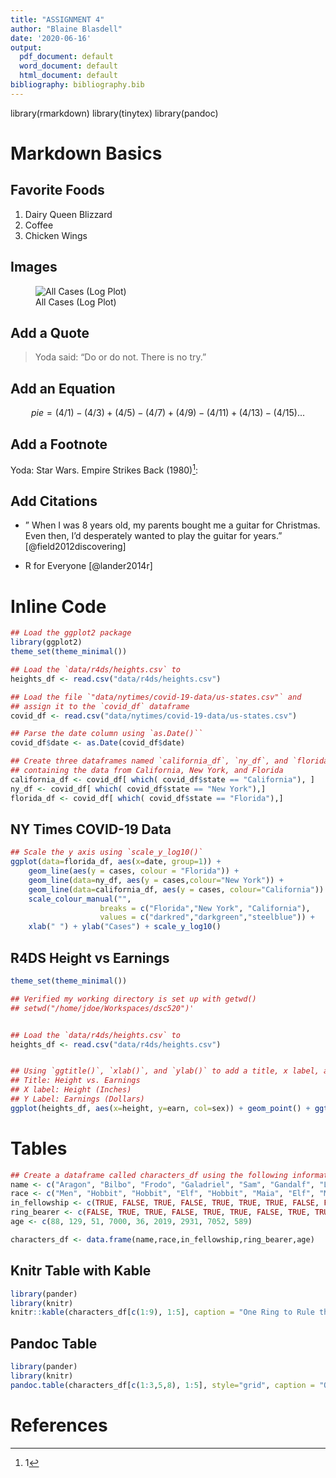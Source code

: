 ```yaml
---
title: "ASSIGNMENT 4"
author: "Blaine Blasdell"
date: '2020-06-16'
output:
  pdf_document: default
  word_document: default
  html_document: default
bibliography: bibliography.bib
---
```

library(rmarkdown)
library(tinytex)
library(pandoc)

# Markdown Basics

## Favorite Foods
1. Dairy Queen Blizzard
1. Coffee
1. Chicken Wings

## Images
![All Cases (Log Plot)](plots/10-all-cases-log.png)


## Add a Quote

> Yoda said:
> "Do or do not. 
> There is no try."

## Add an Equation
$$ pie = (4/1) - (4/3) + (4/5) - (4/7) + (4/9) - (4/11) + (4/13) - (4/15) ... $$

## Add a Footnote
Yoda: Star Wars. Empire Strikes Back (1980)^[1]:


## Add Citations
* " When I was 8 years old, my parents bought me a guitar for Christmas. Even then, I’d desperately wanted to play the guitar for years." [@field2012discovering]

* R for Everyone [@lander2014r]

# Inline Code
```r
## Load the ggplot2 package
library(ggplot2)
theme_set(theme_minimal())

## Load the `data/r4ds/heights.csv` to
heights_df <- read.csv("data/r4ds/heights.csv")

## Load the file `"data/nytimes/covid-19-data/us-states.csv"` and
## assign it to the `covid_df` dataframe
covid_df <- read.csv("data/nytimes/covid-19-data/us-states.csv")

## Parse the date column using `as.Date()``
covid_df$date <- as.Date(covid_df$date)

## Create three dataframes named `california_df`, `ny_df`, and `florida_df`
## containing the data from California, New York, and Florida
california_df <- covid_df[ which( covid_df$state == "California"), ]
ny_df <- covid_df[ which( covid_df$state == "New York"),]
florida_df <- covid_df[ which( covid_df$state == "Florida"),]
```


## NY Times COVID-19 Data
```r
## Scale the y axis using `scale_y_log10()`
ggplot(data=florida_df, aes(x=date, group=1)) +
    geom_line(aes(y = cases, colour = "Florida")) +
    geom_line(data=ny_df, aes(y = cases,colour="New York")) +
    geom_line(data=california_df, aes(y = cases, colour="California")) +
    scale_colour_manual("",
                    breaks = c("Florida","New York", "California"),
                    values = c("darkred","darkgreen","steelblue")) +
    xlab(" ") + ylab("Cases") + scale_y_log10()
```



## R4DS Height vs Earnings
```r
theme_set(theme_minimal())

## Verified my working directory is set up with getwd() 
## setwd("/home/jdoe/Workspaces/dsc520")'


## Load the `data/r4ds/heights.csv` to
heights_df <- read.csv("data/r4ds/heights.csv")


## Using `ggtitle()`, `xlab()`, and `ylab()` to add a title, x label, and y label to the previous plot
## Title: Height vs. Earnings
## X label: Height (Inches)
## Y Label: Earnings (Dollars)
ggplot(heights_df, aes(x=height, y=earn, col=sex)) + geom_point() + ggtitle('Height vs. Earnings') + xlab('Height (Inches)') + ylab('Earnings (Dollars)') 

```

# Tables
```r
## Create a dataframe called characters_df using the following information from LOTR
name <- c("Aragon", "Bilbo", "Frodo", "Galadriel", "Sam", "Gandalf", "Legolas", "Sauron", "Gollum")
race <- c("Men", "Hobbit", "Hobbit", "Elf", "Hobbit", "Maia", "Elf", "Maia", "Hobbit")
in_fellowship <- c(TRUE, FALSE, TRUE, FALSE, TRUE, TRUE, TRUE, FALSE, FALSE)
ring_bearer <- c(FALSE, TRUE, TRUE, FALSE, TRUE, TRUE, FALSE, TRUE, TRUE)
age <- c(88, 129, 51, 7000, 36, 2019, 2931, 7052, 589)

characters_df <- data.frame(name,race,in_fellowship,ring_bearer,age)

```

## Knitr Table with Kable
```r
library(pander)
library(knitr)
knitr::kable(characters_df[c(1:9), 1:5], caption = "One Ring to Rule them all", col.names = c("Name","Race","In Fellowship","Ring Bearer","Age"))
```


## Pandoc Table

```r
library(pander)
library(knitr)
pandoc.table(characters_df[c(1:3,5,8), 1:5], style="grid", caption = "One Ring to Rule them all", col=c("Name","Race","In Fellowship","Ring Bearer","Age"))
```

# References